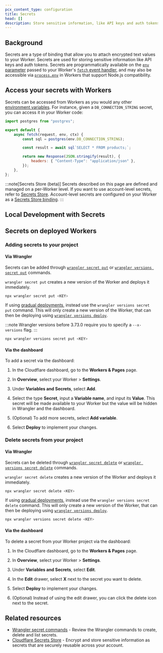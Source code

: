 ```yaml
---
pcx_content_type: configuration
title: Secrets
head: []
description: Store sensitive information, like API keys and auth tokens, in your Worker.
---
```



## Background

Secrets are a type of binding that allow you to attach encrypted text values to your Worker. Secrets are used for storing sensitive information like API keys and auth tokens. Secrets are programmatically available on the [`env` parameter](/workers/runtime-apis/handlers/fetch/#parameters) passed to your Worker's [`fetch` event handler](/workers/runtime-apis/handlers/fetch/), and may also be accessible via [`process.env`](/workers/configuration/environment-variables) in Workers that support Node.js compatibility.

## Access your secrets with Workers

Secrets can be accessed from Workers as you would any other [environment variables](/workers/configuration/environment-variables/). For instance, given a `DB_CONNECTION_STRING` secret, you can access it in your Worker code:

```js title="index.js"
import postgres from "postgres";

export default {
	async fetch(request, env, ctx) {
		const sql = postgres(env.DB_CONNECTION_STRING);

		const result = await sql`SELECT * FROM products;`;

		return new Response(JSON.stringify(result), {
			headers: { "Content-Type": "application/json" },
		});
	},
};
```

:::note[Secrets Store (beta)]
Secrets described on this page are defined and managed on a per-Worker level. If you want to use account-level secrets, refer to [Secrets Store](/secrets-store/). Account-level secrets are configured on your Worker as a [Secrets Store binding](/secrets-store/integrations/workers/).
:::

## Local Development with Secrets

<Render file="secrets-in-dev" product="workers" />

## Secrets on deployed Workers

### Adding secrets to your project

#### Via Wrangler

Secrets can be added through [`wrangler secret put`](/workers/wrangler/commands/#secret) or [`wrangler versions secret put`](/workers/wrangler/commands/#secret-put) commands.

`wrangler secret put` creates a new version of the Worker and deploys it immediately.

```sh
npx wrangler secret put <KEY>
```

If using [gradual deployments](/workers/configuration/versions-and-deployments/gradual-deployments/), instead use the `wrangler versions secret put` command. This will only create a new version of the Worker, that can then be deploying using [`wrangler versions deploy`](/workers/wrangler/commands/#versions-deploy).

:::note
Wrangler versions before 3.73.0 require you to specify a `--x-versions` flag.
:::

```sh
npx wrangler versions secret put <KEY>
```

#### Via the dashboard

To add a secret via the dashboard:
1. In the Cloudflare dashboard, go to the **Workers & Pages** page.

   <DashButton url="/?to=/:account/workers-and-pages" />

2. In **Overview**, select your Worker > **Settings**.
3. Under **Variables and Secrets**, select **Add**.
4. Select the type **Secret**, input a **Variable name**, and input its **Value**. This secret will be made available to your Worker but the value will be hidden in Wrangler and the dashboard.
5. (Optional) To add more secrets, select **Add variable**.
6. Select **Deploy** to implement your changes.

### Delete secrets from your project

#### Via Wrangler

Secrets can be deleted through [`wrangler secret delete`](/workers/wrangler/commands/#delete-1) or [`wrangler versions secret delete`](/workers/wrangler/commands/#secret-delete) commands.

`wrangler secret delete` creates a new version of the Worker and deploys it immediately.

```sh
npx wrangler secret delete <KEY>
```

If using [gradual deployments](/workers/configuration/versions-and-deployments/gradual-deployments/), instead use the `wrangler versions secret delete` command. This will only create a new version of the Worker, that can then be deploying using [`wrangler versions deploy`](/workers/wrangler/commands/#versions-deploy).

```sh
npx wrangler versions secret delete <KEY>
```

#### Via the dashboard

To delete a secret from your Worker project via the dashboard:

1. In the Cloudflare dashboard, go to the **Workers & Pages** page.

   <DashButton url="/?to=/:account/workers-and-pages" />

2. In **Overview**, select your Worker > **Settings**.
3. Under **Variables and Secrets**, select **Edit**.
4. In the **Edit** drawer, select **X** next to the secret you want to delete.
5. Select **Deploy** to implement your changes.
6. (Optional) Instead of using the edit drawer, you can click the delete icon next to the secret.

<Render file="env_and_secrets" product="workers" />

## Related resources

- [Wrangler secret commands](/workers/wrangler/commands/#secret) - Review the Wrangler commands to create, delete and list secrets.
- [Cloudflare Secrets Store](/secrets-store/) - Encrypt and store sensitive information as secrets that are securely reusable across your account.
